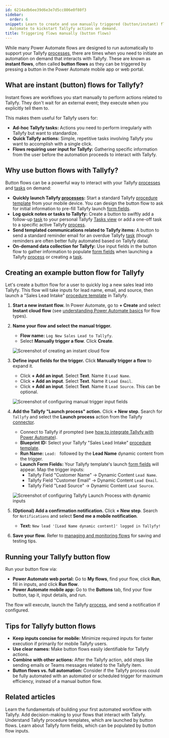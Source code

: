 ```yaml
---
id: 6214adb6ee39d6e3e7d5cc806e0f80f3
sidebar:
  order: 6
snippet: Learn to create and use manually triggered (button/instant) flows in Power
  Automate to kickstart Tallyfy actions on demand.
title: Triggering flows manually (button flows)
---
```


While many Power Automate flows are designed to run automatically to support your Tallyfy [processes](/products/pro/tracking-and-tasks/processes/), there are times when you need to initiate an automation on demand that interacts with Tallyfy. These are known as **instant flows**, often called **button flows** as they can be triggered by pressing a button in the Power Automate mobile app or web portal.

## What are instant (button) flows for Tallyfy?

Instant flows are workflows you start manually to perform actions related to Tallyfy. They don't wait for an external event; they execute when you explicitly tell them to.

This makes them useful for Tallyfy users for:

*   **Ad-hoc Tallyfy tasks:** Actions you need to perform irregularly with Tallyfy but want to standardize.
*   **Quick Tallyfy actions:** Simple, repetitive tasks involving Tallyfy you want to accomplish with a single click.
*   **Flows requiring user input for Tallyfy:** Gathering specific information from the user before the automation proceeds to interact with Tallyfy.

## Why use button flows with Tallyfy?

Button flows can be a powerful way to interact with your Tallyfy [processes](/products/pro/tracking-and-tasks/processes/) and [tasks](/products/pro/tracking-and-tasks/tasks/) on demand:

*   **Quickly launch Tallyfy [processes](/products/pro/tracking-and-tasks/processes/):** Start a standard Tallyfy [procedure template](/products/pro/documenting/templates/) from your mobile device. You can design the button flow to ask for initial information to pre-fill Tallyfy launch [form fields](/products/pro/tracking-and-tasks/tasks/what-are-form-fields-in-tallyfy/).
*   **Log quick notes or tasks to Tallyfy:** Create a button to swiftly add a follow-up [task](/products/pro/tracking-and-tasks/tasks/) to your personal Tallyfy [Tasks view](/products/pro/tracking-and-tasks/tasks-view/) or add a one-off task to a specific active Tallyfy [process](/products/pro/tracking-and-tasks/processes/).
*   **Send templated communications related to Tallyfy items:** A button to send a standard reminder email for an overdue Tallyfy [task](/products/pro/tracking-and-tasks/tasks/) (though reminders are often better fully automated based on Tallyfy data).
*   **On-demand data collection for Tallyfy:** Use input fields in the button flow to gather information to populate [form fields](/products/pro/tracking-and-tasks/tasks/what-are-form-fields-in-tallyfy/) when launching a Tallyfy [process](/products/pro/tracking-and-tasks/processes/) or creating a [task](/products/pro/tracking-and-tasks/tasks/).

## Creating an example button flow for Tallyfy

Let's create a button flow for a user to quickly log a new sales lead into Tallyfy. This flow will take inputs for lead name, email, and source, then launch a "Sales Lead Intake" [procedure template](/products/pro/documenting/templates/) in Tallyfy.

<Steps>

1.  **Start a new instant flow.**
    In Power Automate, go to **+ Create** and select **Instant cloud flow** (see [understanding Power Automate basics](/products/pro/integrations/middleware/power-automate/understanding-power-automate-basics/) for flow types).

2.  **Name your flow and select the manual trigger.**
    *   **Flow name:** `Log New Sales Lead to Tallyfy`.
    *   Select **Manually trigger a flow**. Click **Create**.

    ![Screenshot of creating an instant cloud flow](mdc:/pro/integrations/middleware/power-automate/assets/create-instant-flow.png)

3.  **Define input fields for the trigger.**
    Click **Manually trigger a flow** to expand it.
    *   Click **+ Add an input**. Select **Text**. Name it `Lead Name`.
    *   Click **+ Add an input**. Select **Text**. Name it `Lead Email`.
    *   Click **+ Add an input**. Select **Text**. Name it `Lead Source`. This can be optional.

    ![Screenshot of configuring manual trigger input fields](mdc:/pro/integrations/middleware/power-automate/assets/manual-trigger-inputs.png)

4.  **Add the Tallyfy "Launch process" action.**
    Click **+ New step**. Search for `Tallyfy` and select the **Launch process** action from the Tallyfy [connector](/products/pro/integrations/middleware/power-automate/how-can-i-integrate-tallyfy-with-microsoft-power-automate/).
    *   Connect to Tallyfy if prompted (see [how to integrate Tallyfy with Power Automate](/products/pro/integrations/middleware/power-automate/how-can-i-integrate-tallyfy-with-microsoft-power-automate/)).
    *   **Blueprint ID:** Select your Tallyfy "Sales Lead Intake" [procedure template](/products/pro/documenting/templates/).
    *   **Run Name:** `Lead: ` followed by the **Lead Name** dynamic content from the trigger.
    *   **Launch Form Fields:** Your Tallyfy template's launch [form fields](/products/pro/tracking-and-tasks/tasks/what-are-form-fields-in-tallyfy/) will appear. Map the trigger inputs:
        *   Tallyfy Field "Customer Name" -> Dynamic Content `Lead Name`.
        *   Tallyfy Field "Customer Email" -> Dynamic Content `Lead Email`.
        *   Tallyfy Field "Lead Source" -> Dynamic Content `Lead Source`.

    ![Screenshot of configuring Tallyfy Launch Process with dynamic inputs](mdc:/pro/integrations/middleware/power-automate/assets/tallyfy-launch-process-button.png)

5.  **(Optional) Add a confirmation notification.**
    Click **+ New step**. Search for `Notifications` and select **Send me a mobile notification**.
    *   **Text:** `New lead '[Lead Name dynamic content]' logged in Tallyfy!`

6.  **Save your flow.** Refer to [managing and monitoring flows](/products/pro/integrations/middleware/power-automate/managing-and-monitoring-power-automate-flows/) for saving and testing tips.

</Steps>

## Running your Tallyfy button flow

Run your button flow via:

*   **Power Automate web portal:** Go to **My flows**, find your flow, click **Run**, fill in inputs, and click **Run flow**.
*   **Power Automate mobile app:** Go to the **Buttons** tab, find your flow button, tap it, input details, and run.

The flow will execute, launch the Tallyfy [process](/products/pro/tracking-and-tasks/processes/), and send a notification if configured.

## Tips for Tallyfy button flows

*   **Keep inputs concise for mobile:** Minimize required inputs for faster execution if primarily for mobile Tallyfy users.
*   **Use clear names:** Make button flows easily identifiable for Tallyfy actions.
*   **Combine with other actions:** After the Tallyfy action, add steps like sending emails or Teams messages related to the Tallyfy item.
*   **Button flows vs. full automation:** Consider if the Tallyfy process could be fully automated with an automated or scheduled trigger for maximum efficiency, instead of a manual button flow.


## Related articles
<CardGrid>
<LinkTitleCard header="<b>Pro > Integrations > Middleware > Power Automate > Creating your first flow in Power Automate</b>" href="/products/pro/integrations/middleware/power-automate/creating-your-first-flow-in-power-automate/" > Learn the fundamentals of building your first automated workflow with Tallyfy. </LinkTitleCard>
<LinkTitleCard header="<b>Pro > Integrations > Middleware > Power Automate > Using conditional logic in Power Automate</b>" href="/products/pro/integrations/middleware/power-automate/using-conditional-logic-in-power-automate/" > Add decision-making to your flows that interact with Tallyfy. </LinkTitleCard>
<LinkTitleCard header="<b>Pro > Documenting > Templates</b>" href="/products/pro/documenting/templates/" > Understand Tallyfy procedure templates, which are launched by button flows. </LinkTitleCard>
<LinkTitleCard header="<b>Pro > Tracking and Tasks > Tasks > What are form fields in Tallyfy</b>" href="/products/pro/tracking-and-tasks/tasks/what-are-form-fields-in-tallyfy/" > Learn about Tallyfy form fields, which can be populated by button flow inputs. </LinkTitleCard>
</CardGrid>